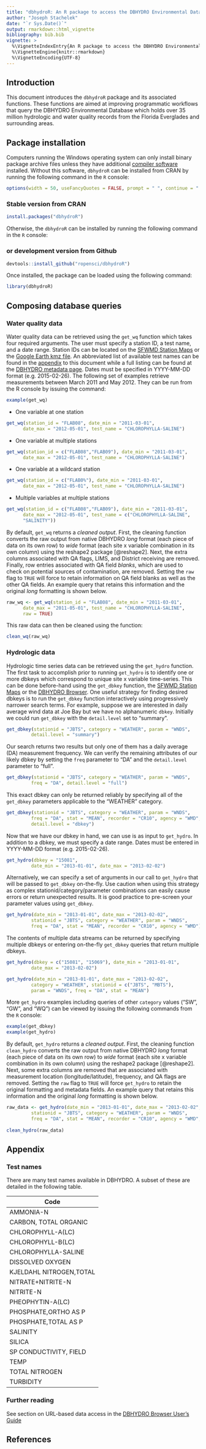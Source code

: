 ```yaml
---
title: "dbhydroR: An R package to access the DBHYDRO Environmental Database"
author: "Joseph Stachelek"
date: "`r Sys.Date()`"
output: rmarkdown::html_vignette
bibliography: bib.bib
vignette: >
  %\VignetteIndexEntry{An R package to access the DBHYDRO Environmental Database}
  %\VignetteEngine{knitr::rmarkdown}
  %\VignetteEncoding{UTF-8}
---
```


## Introduction

This document introduces the `dbhydroR` package and its associated functions. These functions are aimed at improving programmatic workflows that query the DBHYDRO Environmental Database which holds over 35 million hydrologic and water quality records from the Florida Everglades and surrounding areas.  

## Package installation

Computers running the Windows operating system can only install binary package archive files unless they have additional [compiler software](https://cran.r-project.org/bin/windows/Rtools/) installed. Without this software, `dbhydroR` can be installed from CRAN by running the following command in the `R` console:

```r
options(width = 50, useFancyQuotes = FALSE, prompt = " ", continue = " ")
```

### Stable version from CRAN

```r
install.packages("dbhydroR")
```

Otherwise, the `dbhydroR` can be installed by running the following command in the `R` console:

### or development version from Github

```r
devtools::install_github("ropensci/dbhydroR")
```

\vspace{8pt}
\noindent Once installed, the package can be loaded using the following command:


```r
library(dbhydroR)
```


## Composing database queries
### Water quality data

Water quality data can be retrieved using the `get_wq` function which takes four required arguments. The user must specify a station ID, a test name, and a date range. Station IDs can be located on the [SFWMD Station Maps](https://www.sfwmd.gov/documents-by-tag/emmaps) or the  [Google Earth kmz file](https://my.sfwmd.gov/KMLEXT/CUSTOMKMLS/DBHydro/DBHydroKML/DBHYDRO_KML.kmz). An abbreviated list of available test names can be found in the [appendix](#appendix) to this document while a full listing can be found at the [DBHYDRO metadata page](https://my.sfwmd.gov/dbhydroplsql/show_dbkey_info.show_data_type_info). Dates must be specified in YYYY-MM-DD format (e.g. 2015-02-26).   The following set of examples retrieve measurements between March 2011 and May 2012. They can be run from the R console by issuing the command:

```r
example(get_wq)
```

 * One variable at one station

```r
get_wq(station_id = "FLAB08", date_min = "2011-03-01", 
      date_max = "2012-05-01", test_name = "CHLOROPHYLLA-SALINE")
```

 * One variable at multiple stations

```r
get_wq(station_id = c("FLAB08","FLAB09"), date_min = "2011-03-01",
      date_max = "2012-05-01", test_name = "CHLOROPHYLLA-SALINE")
```

 * One variable at a wildcard station

```r
get_wq(station_id = c("FLAB0%"), date_min = "2011-03-01", 
      date_max = "2012-05-01", test_name = "CHLOROPHYLLA-SALINE")
```

 * Multiple variables at multiple stations

```r
get_wq(station_id = c("FLAB08","FLAB09"), date_min = "2011-03-01",
      date_max = "2012-05-01", test_name = c("CHLOROPHYLLA-SALINE",
      "SALINITY"))
```

\noindent By default, `get_wq` returns a *cleaned output*. First, the cleaning function \verb|clean_wq| converts the raw output from native DBHYDRO *long* format (each piece of data on its own row) to *wide* format (each site x variable combination in its own column) using the reshape2 package [@reshape2]. Next, the extra columns associated with QA flags, LIMS, and District receiving are removed. Finally, row entries associated with QA field *blanks*, which are used to check on potential sources of contamination, are removed.  Setting the `raw` flag to `TRUE` will force \verb|get_wq| to retain information on QA field blanks as well as the other QA fields. An example query that retains this information and the original *long* formatting is shown below.

```r
raw_wq <- get_wq(station_id = "FLAB08", date_min = "2011-03-01", 
      date_max = "2011-05-01", test_name = "CHLOROPHYLLA-SALINE",
      raw = TRUE)
```

This raw data can then be cleaned using the \verb|clean_wq| function:

```r
clean_wq(raw_wq)
```

### Hydrologic data

Hydrologic time series data can be retrieved using the `get_hydro` function. The first task to accomplish prior to running `get_hydro` is to identify one or more dbkeys which correspond to unique site x variable time-series. This can be done before-hand using the `get_dbkey` function, the [SFWMD Station Maps](https://www.sfwmd.gov/documents-by-tag/emmaps) or the [DBHYDRO Browser](https://my.sfwmd.gov/dbhydroplsql/show_dbkey_info.main_menu). One useful strategy for finding desired dbkeys is to run the `get_dbkey`   function interactively using progressively narrower search terms. For example, suppose we are interested in daily average wind data at Joe Bay but we have no alphanumeric `dbkey`. Initially we could run `get_dbkey` with the `detail.level` set to "summary".

```r
get_dbkey(stationid = "JBTS", category = "WEATHER", param = "WNDS",
         detail.level = "summary")
```

\noindent Our search returns two results but only one of them has a daily average (DA) measurement frequency. We can verify the remaining attributes of our likely dbkey by setting the `freq` parameter to "DA" and the `detail.level` parameter to "full".

```r
get_dbkey(stationid = "JBTS", category = "WEATHER", param = "WNDS",
         freq = "DA", detail.level = "full")
```

\noindent This exact dbkey can only be returned reliably by specifying all of the `get_dbkey` parameters applicable to the "WEATHER" category.

```r
get_dbkey(stationid = "JBTS", category = "WEATHER", param = "WNDS",
         freq = "DA", stat = "MEAN", recorder = "CR10", agency = "WMD",
         detail.level = "dbkey")
```

\noindent Now that we have our dbkey in hand, we can use is as input to `get_hydro`. In addition to a dbkey, we must specify a date range. Dates must be entered in YYYY-MM-DD format (e.g. 2015-02-26).

```r
get_hydro(dbkey = "15081",
         date_min = "2013-01-01", date_max = "2013-02-02")
```

\noindent Alternatively, we can specify a set of arguments in our call to `get_hydro` that will be passed to `get_dbkey` on-the-fly. Use caution when using this strategy as complex stationid/category/parameter combinations can easily cause errors or return unexpected results. It is good practice to pre-screen your parameter values using `get_dbkey`.

```r
get_hydro(date_min = "2013-01-01", date_max = "2013-02-02",
         stationid = "JBTS", category = "WEATHER", param = "WNDS",
         freq = "DA", stat = "MEAN", recorder = "CR10", agency = "WMD")
```

\noindent The contents of multiple data streams can be returned by specifying multiple dbkeys or entering on-the-fly `get_dbkey` queries that return multiple dbkeys.

```r
get_hydro(dbkey = c("15081", "15069"), date_min = "2013-01-01",
         date_max = "2013-02-02")
```

```r
get_hydro(date_min = "2013-01-01", date_max = "2013-02-02",
         category = "WEATHER", stationid = c("JBTS", "MBTS"),
         param = "WNDS", freq = "DA", stat = "MEAN")
```

\noindent More `get_hydro` examples including queries of other `category` values ("SW", "GW", and "WQ") can be viewed by issuing the following commands from the `R` console:

```r
example(get_dbkey)
example(get_hydro)
```

\noindent By default, `get_hydro` returns a *cleaned output*. First, the cleaning function `clean_hydro` converts the raw output from native DBHYDRO *long* format (each piece of data on its own row) to *wide* format (each site x variable combination in its own column) using the reshape2 package [@reshape2]. Next, some extra columns are removed that are associated with measurement location (longitude/latitude), frequency, and QA flags are removed. Setting the `raw` flag to `TRUE` will force `get_hydro` to retain the original formatting and metadata fields. An example query that retains this information and the original *long* formatting is shown below.

```r
raw_data <- get_hydro(date_min = "2013-01-01", date_max = "2013-02-02",
         stationid = "JBTS", category = "WEATHER", param = "WNDS",
         freq = "DA", stat = "MEAN", recorder = "CR10", agency = "WMD", raw = TRUE)
         
clean_hydro(raw_data)
```

## Appendix \label{sec:appendix}  
### Test names
There are many test names available in DBHYDRO. A subset of these are detailed in the following table.

| Code |
| --- |
| AMMONIA-N |
| CARBON, TOTAL ORGANIC |
| CHLOROPHYLL-A(LC) |
| CHLOROPHYLL-B(LC) |
| CHLOROPHYLLA-SALINE |
| DISSOLVED OXYGEN |
| KJELDAHL NITROGEN,TOTAL |
| NITRATE+NITRITE-N |
| NITRITE-N |
| PHEOPHYTIN-A(LC) |
| PHOSPHATE,ORTHO AS P |
| PHOSPHATE,TOTAL AS P |
| SALINITY |
| SILICA |
| SP CONDUCTIVITY, FIELD |
| TEMP |
| TOTAL NITROGEN |
| TURBIDITY |

### Further reading
See section on URL-based data access in the [DBHYDRO Browser User's Guide](https://www.sfwmd.gov/sites/default/files/documents/dbhydrobrowseruserdocumentation.pdf)

## References
